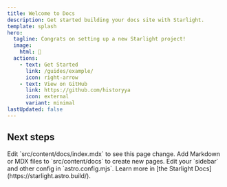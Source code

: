 ```yaml
---
title: Welcome to Docs
description: Get started building your docs site with Starlight.
template: splash
hero:
  tagline: Congrats on setting up a new Starlight project!
  image:
    html: 🤖
  actions:
    - text: Get Started
      link: /guides/example/
      icon: right-arrow
    - text: View on GitHub
      link: https://github.com/historyya
      icon: external
      variant: minimal
lastUpdated: false
---
```



## Next steps

<CardGrid stagger>
  <Card title="Update content" icon="pencil">
    Edit `src/content/docs/index.mdx` to see this page change.
  </Card>
  <Card title="Add new content" icon="add-document">
    Add Markdown or MDX files to `src/content/docs` to create new pages.
  </Card>
  <Card title="Configure your site" icon="setting">
    Edit your `sidebar` and other config in `astro.config.mjs`.
  </Card>
  <Card title="Read the docs" icon="open-book">
    Learn more in [the Starlight Docs](https://starlight.astro.build/).
  </Card>
</CardGrid>
